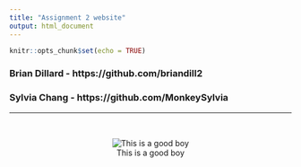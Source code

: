 ```yaml
---
title: "Assignment 2 website"
output: html_document
---
```


```r
knitr::opts_chunk$set(echo = TRUE)
```

### Brian Dillard - https://github.com/briandill2 

### Sylvia Chang - https://github.com/MonkeySylvia
***
<br>
<center>

![This is a good boy](https://encrypted-tbn0.gstatic.com/images?q=tbn%3AANd9GcSZ980ifS-skz2FV5lIpufXXsh4eEE7cUoVAw&usqp=CAU)

</center>
